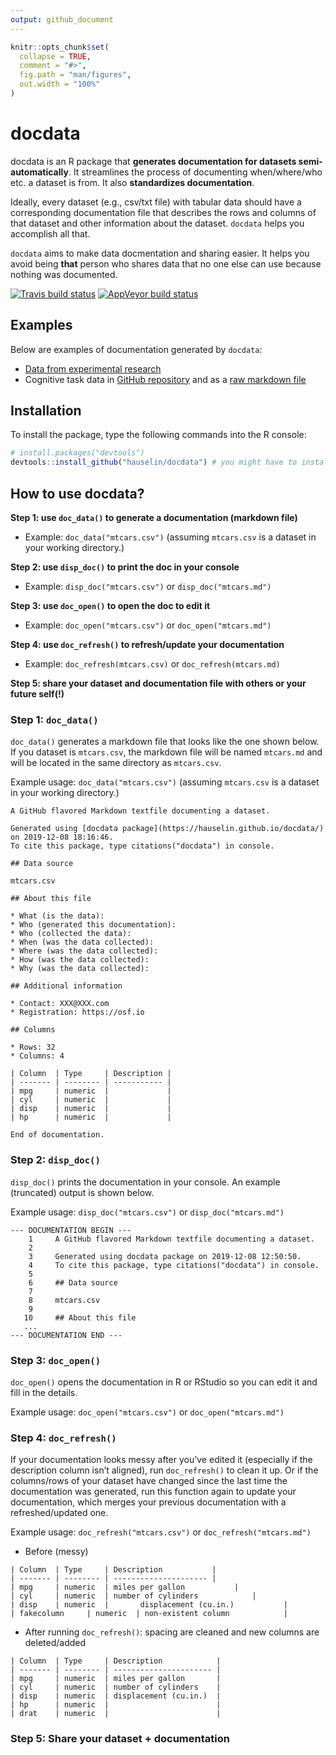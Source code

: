 ```yaml
---
output: github_document
---
```


<!-- README.md is generated from README.Rmd. Please edit that file -->

```r
knitr::opts_chunk$set(
  collapse = TRUE,
  comment = "#>",
  fig.path = "man/figures",
  out.width = "100%"
)
```

# docdata

docdata is an R package that **generates documentation for datasets semi-automatically**. It streamlines the process of documenting when/where/who etc. a dataset is from. It also **standardizes documentation**. 

Ideally, every dataset (e.g., csv/txt file) with tabular data should have a corresponding documentation file that describes the rows and columns of that dataset and other information about the dataset. `docdata` helps you accomplish all that.

`docdata` aims to make data docmentation and sharing easier. It helps you avoid being **that** person who shares data that no one else can use because nothing was documented.

<!-- badges: start -->
[![Travis build status](https://travis-ci.org/hauselin/docdata.svg?branch=master)](https://travis-ci.org/hauselin/docdata)
[![AppVeyor build status](https://ci.appveyor.com/api/projects/status/github/hauselin/docdata?branch=master&svg=true)](https://ci.appveyor.com/project/hauselin/docdata)
<!-- badges: end -->

## Examples

Below are examples of documentation generated by `docdata`:

* [Data from experimental research](https://github.com/hauselin/depletion_bayes/tree/master/Data)
* Cognitive task data in [GitHub repository](https://github.com/hauselin/depletion_bayes/blob/master/Data/stroop_single_trial.md) and as a [raw markdown file](https://raw.githubusercontent.com/hauselin/depletion_bayes/master/Data/stroop_single_trial.md)

## Installation

To install the package, type the following commands into the R console:

``` r
# install.packages("devtools")
devtools::install_github("hauselin/docdata") # you might have to install devtools first (see above)
```

## How to use docdata?

**Step 1: use `doc_data()` to generate a documentation (markdown file)**

* Example: `doc_data("mtcars.csv")` (assuming `mtcars.csv` is a dataset in your working directory.)

**Step 2: use `disp_doc()` to print the doc in your console**

* Example: `disp_doc("mtcars.csv")` or `disp_doc("mtcars.md")`

**Step 3: use `doc_open()` to open the doc to edit it**

* Example: `doc_open("mtcars.csv")` or `doc_open("mtcars.md")`

**Step 4: use `doc_refresh()` to refresh/update your documentation**

* Example: `doc_refresh(mtcars.csv)` or `doc_refresh(mtcars.md)`

**Step 5: share your dataset and documentation file with others or your future self(!)**

### Step 1: `doc_data()`

`doc_data()` generates a markdown file that looks like the one shown below. If you dataset is `mtcars.csv`, the markdown  file will be named `mtcars.md` and will be located in the same directory as `mtcars.csv`. 

Example usage: `doc_data("mtcars.csv")` (assuming `mtcars.csv` is a dataset in your working directory.)

```
A GitHub flavored Markdown textfile documenting a dataset.

Generated using [docdata package](https://hauselin.github.io/docdata/) on 2019-12-08 18:16:46.
To cite this package, type citations("docdata") in console.

## Data source

mtcars.csv

## About this file

* What (is the data): 
* Who (generated this documentation): 
* Who (collected the data):
* When (was the data collected): 
* Where (was the data collected):
* How (was the data collected):
* Why (was the data collected): 

## Additional information

* Contact: XXX@XXX.com
* Registration: https://osf.io

## Columns

* Rows: 32
* Columns: 4

| Column  | Type     | Description |
| ------- | -------- | ----------- |
| mpg     | numeric  |             |
| cyl     | numeric  |             |
| disp    | numeric  |             |
| hp      | numeric  |             |

End of documentation.

```

### Step 2: `disp_doc()`

`disp_doc()` prints the documentation in your console. An example (truncated) output is shown below.

Example usage: `disp_doc("mtcars.csv")` or `disp_doc("mtcars.md")`

```
--- DOCUMENTATION BEGIN ---
    1     A GitHub flavored Markdown textfile documenting a dataset.
    2     
    3     Generated using docdata package on 2019-12-08 12:50:50.
    4     To cite this package, type citations("docdata") in console.
    5     
    6     ## Data source
    7     
    8     mtcars.csv
    9     
   10     ## About this file
   ...
--- DOCUMENTATION END ---
```

### Step 3: `doc_open()`

`doc_open()` opens the documentation in R or RStudio so you can edit it and fill in the details.

Example usage: `doc_open("mtcars.csv")` or `doc_open("mtcars.md")`

### Step 4: `doc_refresh()`

If your documentation looks messy after you've edited it (especially if the description column isn't aligned), run `doc_refresh()` to clean it up. Or if the columns/rows of your dataset have changed since the last time the documentation was generated, run this function again to update your documentation, which merges your previous documentation with a refreshed/updated one.

Example usage: `doc_refresh("mtcars.csv")` or `doc_refresh("mtcars.md")`

* Before (messy)

```
| Column  | Type     | Description           |
| ------- | -------- | --------------------- |
| mpg     | numeric  | miles per gallon           |
| cyl     | numeric  | number of cylinders            |
| disp    | numeric  |       displacement (cu.in.)           |
| fakecolumn     | numeric  | non-existent column            |
```

* After running `doc_refresh()`: spacing are cleaned and new columns are deleted/added

```
| Column  | Type     | Description            |
| ------- | -------- | ---------------------- |
| mpg     | numeric  | miles per gallon       |
| cyl     | numeric  | number of cylinders    |
| disp    | numeric  | displacement (cu.in.)  |
| hp      | numeric  |                        |
| drat    | numeric  |                        |
```

### Step 5: Share your dataset + documentation
